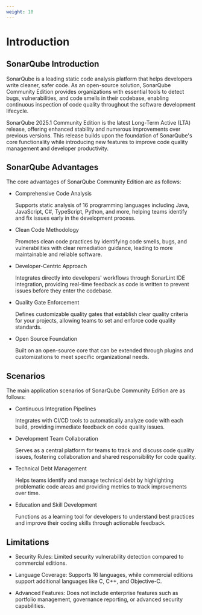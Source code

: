 ```yaml
---
weight: 10
---
```


# Introduction

## SonarQube Introduction

SonarQube is a leading static code analysis platform that helps developers write cleaner, safer code. As an open-source solution, SonarQube Community Edition provides organizations with essential tools to detect bugs, vulnerabilities, and code smells in their codebase, enabling continuous inspection of code quality throughout the software development lifecycle.

SonarQube 2025.1 Community Edition is the latest Long-Term Active (LTA) release, offering enhanced stability and numerous improvements over previous versions. This release builds upon the foundation of SonarQube's core functionality while introducing new features to improve code quality management and developer productivity.

## SonarQube Advantages

The core advantages of SonarQube Community Edition are as follows:

- Comprehensive Code Analysis

  Supports static analysis of 16 programming languages including Java, JavaScript, C#, TypeScript, Python, and more, helping teams identify and fix issues early in the development process.

- Clean Code Methodology

  Promotes clean code practices by identifying code smells, bugs, and vulnerabilities with clear remediation guidance, leading to more maintainable and reliable software.

- Developer-Centric Approach

  Integrates directly into developers' workflows through SonarLint IDE integration, providing real-time feedback as code is written to prevent issues before they enter the codebase.

- Quality Gate Enforcement

  Defines customizable quality gates that establish clear quality criteria for your projects, allowing teams to set and enforce code quality standards.

- Open Source Foundation

  Built on an open-source core that can be extended through plugins and customizations to meet specific organizational needs.

## Scenarios

The main application scenarios of SonarQube Community Edition are as follows:

- Continuous Integration Pipelines

  Integrates with CI/CD tools to automatically analyze code with each build, providing immediate feedback on code quality issues.

- Development Team Collaboration

  Serves as a central platform for teams to track and discuss code quality issues, fostering collaboration and shared responsibility for code quality.

- Technical Debt Management

  Helps teams identify and manage technical debt by highlighting problematic code areas and providing metrics to track improvements over time.

- Education and Skill Development

  Functions as a learning tool for developers to understand best practices and improve their coding skills through actionable feedback.

## Limitations

- Security Rules: Limited security vulnerability detection compared to commercial editions.

- Language Coverage: Supports 16 languages, while commercial editions support additional languages like C, C++, and Objective-C.

- Advanced Features: Does not include enterprise features such as portfolio management, governance reporting, or advanced security capabilities.
